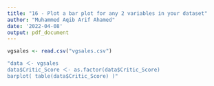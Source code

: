 ```yaml
---
title: "16 - Plot a bar plot for any 2 variables in your dataset"
author: "Muhammed Aqib Arif Ahamed"
date: '2022-04-08'
output: pdf_document
---
```


```r
vgsales <- read.csv("vgsales.csv")
```

```r
"data ＜- vgsales
data$Critic_Score ＜- as.factor(data$Critic_Score)
barplot( table(data$Critic_Score) )"
```